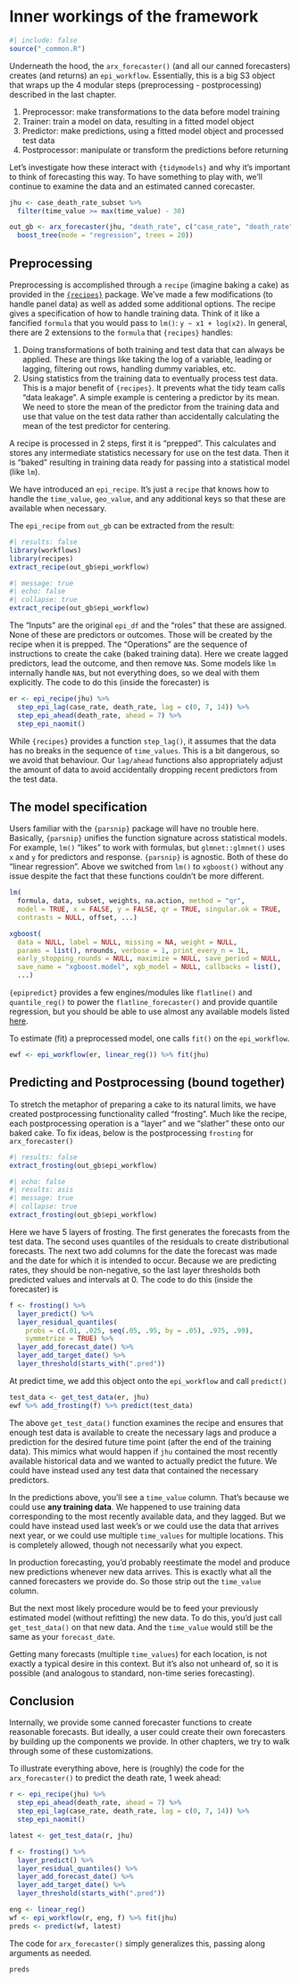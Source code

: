 # Inner workings of the framework

```r
#| include: false
source("_common.R")
```

Underneath the hood, the `arx_forecaster()` (and all our canned
forecasters) creates (and returns) an `epi_workflow`. 
Essentially, this is a big S3 object that wraps up the 4 modular steps 
(preprocessing - postprocessing) described in the last chapter.

1. Preprocessor: make transformations to the data before model training
2. Trainer: train a model on data, resulting in a fitted model object
3. Predictor: make predictions, using a fitted model object and processed test data
4. Postprocessor: manipulate or transform the predictions before returning

Let's investigate how these interact with `{tidymodels}` and why it's important
to think of forecasting this way. To have something to play with, we'll continue
to examine the data and an estimated canned corecaster.


```r
jhu <- case_death_rate_subset %>% 
  filter(time_value >= max(time_value) - 30)

out_gb <- arx_forecaster(jhu, "death_rate", c("case_rate", "death_rate"),
  boost_tree(mode = "regression", trees = 20))
```

## Preprocessing

Preprocessing is accomplished through a `recipe` (imagine baking a cake) as 
provided in the [`{recipes}`](https://recipes.tidymodels.org) package. 
We've made a few modifications (to handle
panel data) as well as added some additional options. The recipe gives a
specification of how to handle training data. Think of it like a fancified
`formula` that you would pass to `lm()`: `y ~ x1 + log(x2)`. In general, 
there are 2 extensions to the `formula` that `{recipes}` handles: 

  1. Doing transformations of both training and test data that can always be 
  applied. These are things like taking the log of a variable, leading or 
  lagging, filtering out rows, handling dummy variables, etc.
  2. Using statistics from the training data to eventually process test data. 
    This is a major benefit of `{recipes}`. It prevents what the tidy team calls
    "data leakage". A simple example is centering a predictor by its mean. We
    need to store the mean of the predictor from the training data and use that
    value on the test data rather than accidentally calculating the mean of
    the test predictor for centering.
    
A recipe is processed in 2 steps, first it is "prepped". This calculates and
stores any intermediate statistics necessary for use on the test data. 
Then it is "baked"
resulting in training data ready for passing into a statistical model (like `lm`).

We have introduced an `epi_recipe`. It's just a `recipe` that knows how to handle
the `time_value`, `geo_value`, and any additional keys so that these are available
when necessary.

The `epi_recipe` from `out_gb` can be extracted from the result:
```r
#| results: false
library(workflows)
library(recipes)
extract_recipe(out_gb$epi_workflow)
```

```r
#| message: true
#| echo: false
#| collapse: true
extract_recipe(out_gb$epi_workflow)
```


The "Inputs" are the original `epi_df` and the "roles" that these are assigned.
None of these are predictors or outcomes. Those will be created 
by the recipe when it is prepped. The "Operations" are the sequence of 
instructions to create the cake (baked training data).
Here we create lagged predictors, lead the outcome, and then remove `NA`s.
Some models like `lm` internally handle `NA`s, but not everything does, so we
deal with them explicitly. The code to do this (inside the forecaster) is

```r
er <- epi_recipe(jhu) %>%
  step_epi_lag(case_rate, death_rate, lag = c(0, 7, 14)) %>%
  step_epi_ahead(death_rate, ahead = 7) %>%
  step_epi_naomit()
```

While `{recipes}` provides a function `step_lag()`, it assumes that the data
has no breaks in the sequence of `time_values`. This is a bit dangerous, so
we avoid that behaviour. Our `lag/ahead` functions also appropriately adjust the
amount of data to avoid accidentally dropping recent predictors from the test
data.

## The model specification

Users familiar with the `{parsnip}` package will have no trouble here.
Basically, `{parsnip}` unifies the function signature across statistical models.
For example, `lm()` "likes" to work with formulas, but `glmnet::glmnet()` uses
`x` and `y` for predictors and response. `{parsnip}` is agnostic. Both of these
do "linear regression". Above we switched from `lm()` to `xgboost()` without 
any issue despite the fact that these functions couldn't be more different.

```r
lm(
  formula, data, subset, weights, na.action, method = "qr", 
  model = TRUE, x = FALSE, y = FALSE, qr = TRUE, singular.ok = TRUE, 
  contrasts = NULL, offset, ...)

xgboost(
  data = NULL, label = NULL, missing = NA, weight = NULL, 
  params = list(), nrounds, verbose = 1, print_every_n = 1L, 
  early_stopping_rounds = NULL, maximize = NULL, save_period = NULL, 
  save_name = "xgboost.model", xgb_model = NULL, callbacks = list(), 
  ...) 
```

`{epipredict}` provides a few engines/modules like `flatline()` and 
`quantile_reg()` to power the `flatline_forecaster()` and provide quantile 
regression, but you should be able to use almost any available models
listed [here](https://www.tidymodels.org/find/parsnip/).


To estimate (fit) a preprocessed model, one calls `fit()` on the `epi_workflow`.

```r
ewf <- epi_workflow(er, linear_reg()) %>% fit(jhu)
```

## Predicting and Postprocessing (bound together)

To stretch the metaphor of preparing a cake to its natural limits, we have
created postprocessing functionality called "frosting". Much like the recipe,
each postprocessing operation is a "layer" and we "slather" these onto our 
baked cake. To fix ideas, below is the postprocessing `frosting` for 
`arx_forecaster()`

```r
#| results: false
extract_frosting(out_gb$epi_workflow)
```

```r
#| echo: false
#| results: asis
#| message: true
#| collapse: true
extract_frosting(out_gb$epi_workflow)
```


Here we have 5 layers of frosting. The first generates the forecasts from the test data.
The second uses quantiles of the residuals to create distributional
forecasts. The next two add columns for the date the forecast was made and the
date for which it is intended to occur. Because we are predicting rates, they 
should be non-negative, so the last layer thresholds both predicted values and
intervals at 0. The code to do this (inside the forecaster) is

```r
f <- frosting() %>%
  layer_predict() %>%
  layer_residual_quantiles(
    probs = c(.01, .025, seq(.05, .95, by = .05), .975, .99), 
    symmetrize = TRUE) %>%
  layer_add_forecast_date() %>%
  layer_add_target_date() %>%
  layer_threshold(starts_with(".pred"))
```

At predict time, we add this object onto the `epi_workflow` and call `predict()`

```r
test_data <- get_test_data(er, jhu)
ewf %>% add_frosting(f) %>% predict(test_data)
```

The above `get_test_data()` function examines the recipe and ensures that enough
test data is available to create the necessary lags and produce a prediction
for the desired future time point (after the end of the training data). This mimics
what would happen if `jhu` contained the most recently available historical data and
we wanted to actually predict the future. We could have instead used any test data
that contained the necessary predictors.

:::{.callout-note}
In the predictions above, you'll see a `time_value` column. That's because we 
could use **any training data**. We happened to use training data corresponding
to the most recently available data, and they lagged. But we could have instead used
last week's or we could use the data that arrives next year, or we could use multiple
`time_values` for multiple locations. This is completely allowed, though not
necessarily what you expect.

In production forecasting, you'd probably reestimate the model and produce new
predictions whenever new data arrives. This is exactly what all the canned 
forecasters we provide do. So those strip out the `time_value` column.

But the next most likely procedure would be
to feed your previously estimated model (without refitting) the new data.
To do this, you'd just call `get_test_data()` on that new data. And the 
`time_value` would still be the same as your `forecast_date`.

Getting many forecasts (multiple `time_values`) for each location, is not
exactly a typical desire in this context. But it's also not unheard of, so
it is possible (and analogous to standard, non-time series forecasting). 
:::


## Conclusion

Internally, we provide some canned forecaster functions to create reasonable forecasts. 
But ideally, a user could create their own forecasters by building up the 
components we provide. In other chapters, we try to walk through some of these
customizations. 

To illustrate everything above, here is (roughly) the code for the 
`arx_forecaster()` to predict the death rate, 1 week ahead:

```r
r <- epi_recipe(jhu) %>%
  step_epi_ahead(death_rate, ahead = 7) %>%
  step_epi_lag(case_rate, death_rate, lag = c(0, 7, 14)) %>%
  step_epi_naomit()

latest <- get_test_data(r, jhu) 

f <- frosting() %>%
  layer_predict() %>%
  layer_residual_quantiles() %>%
  layer_add_forecast_date() %>%
  layer_add_target_date() %>%
  layer_threshold(starts_with(".pred"))

eng <- linear_reg()
wf <- epi_workflow(r, eng, f) %>% fit(jhu)
preds <- predict(wf, latest)
```
The code for `arx_forecaster()` simply generalizes this, passing along arguments as needed.

```r
preds
```


